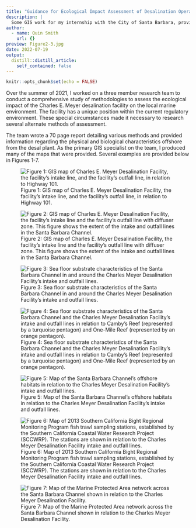 ```yaml
---
title: "Guidance for Ecological Impact Assessment of Desalination Operations, City of Santa Barbara Water Resources (2021)"
description: |
  Some GIS work for my internship with the City of Santa Barbara, providing guidance for developing an ecological impact assessment for the Charles E. Meyer desalination facility.
author:
  - name: Quin Smith
    url: {}
preview: Figure2-3.jpg
date: 2022-07-19
output:
  distill::distill_article:
    self_contained: false
---
```



```r
knitr::opts_chunk$set(echo = FALSE)
```

Over the summer of 2021, I worked on a three member research team to conduct a comprehensive study of methodologies to assess the ecological impact of the Charles E. Meyer desalination facility on the local marine environment. The facility has a unique position within the current regulatory environment. These special circumstances made it necessary to research several alternate methods of assessment.

The team wrote a 70 page report detailing various methods and provided information regarding the physical and biological characteristics offshore from the desal plant. As the primary GIS specialist on the team, I produced many of the maps that were provided. Several examples are provided below in Figures 1-7.

![Figure 1: GIS map of Charles E. Meyer Desalination Facility, the facility’s intake line, and the facility’s outfall line, in relation to Highway 101.](facility_zoomed.jpg)

![Figure 2: GIS map of Charles E. Meyer Desalination Facility, the facility’s intake line and the facility’s outfall line with diffuser zone. This figure shows the extent of the intake and outfall lines in the Santa Barbara Channel.](Figure2-3.jpg)

![Figure 3: Sea floor substrate characteristics of the Santa Barbara Channel in and around the Charles Meyer Desalination Facility’s intake and outfall lines.](Figure3-1.jpg)

![Figure 4: Sea floor substrate characteristics of the Santa Barbara Channel and the Charles Meyer Desalination Facility’s intake and outfall lines in relation to Camby’s Reef (represented by a turquoise pentagon) and One-Mile Reef (represented by an orange pentagon).](Figure3-2.jpg)

![Figure 5: Map of the Santa Barbara Channel’s offshore habitats in relation to the Charles Meyer Desalination Facility’s intake and outfall lines.](Figure3-3.jpg)

![Figure 6: Map of 2013 Southern California Bight Regional Monitoring Program fish trawl sampling stations, established by the Southern California Coastal Water Research Project (SCCWRP). The stations are shown in relation to the Charles Meyer Desalination Facility intake and outfall lines.](bight.jpg)

![Figure 7: Map of the Marine Protected Area network across the Santa Barbara Channel shown in relation to the Charles Meyer Desalination Facility.](mpa_map.jpg)
